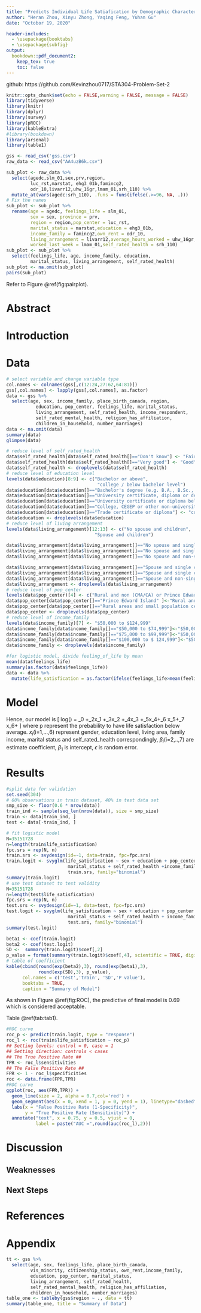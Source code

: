 ---
title: "Predicts Individual Life Satiafication by Demographic Characteristics"
author: "Heran Zhou, Xinyu Zhong, Yaqing Feng, Yuhan Gu"
date: "Octobor 19, 2020"

header-includes:
  - \usepackage{booktabs}
  - \usepackage{subfig}
output: 
  bookdown::pdf_document2:
    keep_tex: true
    toc: false
---

<div align="center"> github: https://github.com/Kevinzhou0717/STA304-Problem-Set-2 </div>

\newpage

```{r setup, include=FALSE}
knitr::opts_chunk$set(echo = FALSE,warning = FALSE, message = FALSE)
library(tidyverse)
library(knitr)
library(dplyr)
library(survey)
library(pROC)
library(kableExtra)
#library(bookdown)
library(arsenal)
library(table1)
```

```{r echo=F, include=F}
gss <- read_csv('gss.csv')
raw_data <- read_csv("AA4uzB6k.csv")
```

```{r pairplot, fig.cap="Plot of raw data", echo=FALSE}
sub_plot <- raw_data %>% 
  select(agedc,slm_01,sex,prv,region,
         luc_rst,marstat, ehg3_01b,famincg2,
         odr_10,livarr12,uhw_16gr,lmam_01,srh_110) %>% 
  mutate_at(vars(agedc:srh_110), .funs = funs(ifelse(.>=96, NA, .))) 
# Fix the names
sub_plot <- sub_plot %>% 
  rename(age = agedc, feelings_life = slm_01,
         sex = sex, province = prv,
         region = region,pop_center = luc_rst,
         marital_status = marstat,education = ehg3_01b,
         income_family = famincg2,own_rent = odr_10,
         living_arrangement = livarr12,average_hours_worked = uhw_16gr,
         worked_last_week = lmam_01,self_rated_health = srh_110) 
sub_plot <- sub_plot %>%
  select(feelings_life, age, income_family, education, 
         marital_status, living_arrangement, self_rated_health)
sub_plot <- na.omit(sub_plot)
pairs(sub_plot)
```

Refer to Figure \@ref(fig:pairplot).\newline

# Abstract



# Introduction


# Data


```{r echo=F, include=F}
# select variable and change variable type
col.names <- colnames(gss[,c(12:24,27:62,64:81)])
gss[,col.names] <- lapply(gss[,col.names], as.factor)
data <- gss %>% 
  select(age, sex, income_family, place_birth_canada, region, 
           education, pop_center, feelings_life, marital_status, 
           living_arrangement, self_rated_health, income_respondent,
           self_rated_mental_health, religion_has_affiliation,
           children_in_household, number_marriages)
data <- na.omit(data)
summary(data)
glimpse(data)
```


```{r echo=F, include=F}
# reduce level of self_rated_health 
data$self_rated_health[data$self_rated_health[]=="Don't know"] <- "Fair"
data$self_rated_health[data$self_rated_health[]=="Very good"] <- "Good"
data$self_rated_health <- droplevels(data$self_rated_health)
# reduce level of education level
levels(data$education)[8:9] <- c("Bachelor or above",
                                  "college / below bachelor level")
data$education[data$education[]=="Bachelor's degree (e.g. B.A., B.Sc., LL.B.)"] <- "Bachelor or above"
data$education[data$education[]=="University certificate, diploma or degree above the bach..."] <- "Bachelor or above"
data$education[data$education[]=="University certificate or diploma below the bachelor's level"] <- "college / below bachelor level"
data$education[data$education[]=="College, CEGEP or other non-university certificate or di..."] <- "college / below bachelor level"
data$education[data$education[]=="Trade certificate or diploma"] <- "college / below bachelor level"
data$education <- droplevels(data$education)
# reduce level of living arrangement
levels(data$living_arrangement)[12:13] <- c("No spouse and children",
                                 "Spouse and children")

data$living_arrangement[data$living_arrangement[]=="No spouse and single child under 25 years of age" ]<-"No spouse and children"
data$living_arrangement[data$living_arrangement[]=="No spouse and single child 25 years of age or older" ]<-"No spouse and children"
data$living_arrangement[data$living_arrangement[]=="No spouse and non-single child(ren)" ]<-"No spouse and children"

data$living_arrangement[data$living_arrangement[]=="Spouse and single child under 25 years of age" ]<-"Spouse and children"
data$living_arrangement[data$living_arrangement[]=="Spouse and single child 25 years of age or older" ]<-"Spouse and children"
data$living_arrangement[data$living_arrangement[]=="Spouse and non-single child(ren)" ]<-"Spouse and children"
data$living_arrangement <- droplevels(data$living_arrangement)
# reduce level of pop_center
levels(data$pop_center)[4] <- c("Rural and non (CMA/CA) or Prince Edward Island")
data$pop_center[data$pop_center[]=="Prince Edward Island" ]<-"Rural and non (CMA/CA) or Prince Edward Island"
data$pop_center[data$pop_center[]=="Rural areas and small population centres (non CMA/CA)" ]<-"Rural and non (CMA/CA) or Prince Edward Island"
data$pop_center <- droplevels(data$pop_center)
# reduce level of income_family
levels(data$income_family)[7] <- "$50,000 to $124,999"
data$income_family[data$income_family[]=="$50,000 to $74,999"]<-"$50,000 to $124,999"
data$income_family[data$income_family[]=="$75,000 to $99,999"]<-"$50,000 to $124,999"
data$income_family[data$income_family[]=="$100,000 to $ 124,999"]<-"$50,000 to $124,999"
data$income_family <- droplevels(data$income_family)
```

```{r echo=F, include=F}
#for logistic model, divide feeling_of_life by mean
mean(data$feelings_life)
summary(as.factor(data$feelings_life))
data <- data %>% 
  mutate(life_satisfication = as.factor(ifelse(feelings_life>mean(feelings_life),'Higher','Lower')))
```

# Model

Hence, our model is 
\[
log(\frac{p}{1-p}) = \beta_0 +\beta_2x_1 +\beta_3x_2 +\beta_4x_3 +\beta_5x_4+\beta_6 x_5+\beta_7 x_6+ \epsilon
\]
where p represent the prebability to have life satisfaction below average. $x_i$(i=1,...,6) represent gender, education level, living area, family income, marital status and self_rated_health correspondingly, $\beta_i$(i=2,..,7) are estimate coefficient, $\beta_1$ is intercept, $\epsilon$ is random error.\par



# Results

```{r ech=F, include=F}
#split data for validation
set.seed(304)
# 60% observations in train dataset, 40% in test data set
smp_size <- floor(0.6 * nrow(data))
train_ind <- sample(seq_len(nrow(data)), size = smp_size)
train <- data[train_ind, ]
test <- data[-train_ind, ]
```


```{r echo=F, include=F}
# fit logistic model
N=35151728
n=length(train$life_satisfication)
fpc.srs = rep(N, n)
train.srs <- svydesign(id=~1, data=train, fpc=fpc.srs)
train.logit <- svyglm(life_satisfication ~ sex + education + pop_center +
                       marital_status + self_rated_health +income_family, 
                       train.srs, family="binomial")
summary(train.logit) 
# use test dataset to test validity
N=35151728	
n=length(test$life_satisfication)
fpc.srs = rep(N, n)
test.srs <- svydesign(id=~1, data=test, fpc=fpc.srs)
test.logit <- svyglm(life_satisfication ~ sex + education + pop_center +
                       marital_status + self_rated_health + income_family, 
                       test.srs, family="binomial")
summary(test.logit)
```


```{r tab1}
beta1 <- coef(train.logit)
beta2 <- coef(test.logit)
SD <-  summary(train.logit)$coef[,2]
p_value = format(summary(train.logit)$coef[,4], scientific = TRUE, digits = 4)
# table of coefficient
kable(cbind(round(exp(beta2),3), round(exp(beta1),3),
            round(exp(SD),3), p_value),
      col.names = c('test','train', 'SD','P value'),
      booktabs = TRUE,
      caption = "Summary of Model")
```

As shown in Figure \@ref(fig:ROC), the predictive of final model is 0.69 which is considered acceptable.

Table \@ref(tab:tab1).

```{r ROC, fig.cap="ROC curve", echo=F}
#ROC curve
roc_p <- predict(train.logit, type = "response")
roc_l <- roc(train$life_satisfication ~ roc_p)
## Setting levels: control = 0, case = 1
## Setting direction: controls < cases
## The True Positive Rate ##
TPR <- roc_l$sensitivities
## The False Positive Rate ##
FPR <- 1 - roc_l$specificities
roc <- data.frame(FPR,TPR)
#ROC curve
ggplot(roc, aes(FPR,TPR)) + 
  geom_line(size = 2, alpha = 0.7,col='red') +
  geom_segment(aes(x = 0, xend = 1, y = 0, yend = 1), linetype="dashed") +
  labs(x = "False Positive Rate (1-Specificity)", 
       y = "True Positive Rate (Sensitivity)") +
  annotate("text", x = 0.75, y = 0.5, vjust = 0, 
           label = paste("AUC =",round(auc(roc_l),2)))
```



# Discussion



## Weaknesses


## Next Steps



# References

# Appendix

```{r datasummary, echo = F, longwide, results="asis"}
tt <- gss %>% 
  select(age, sex, feelings_life, place_birth_canada,  
         vis_minority, citizenship_status, own_rent,income_family, 
         education, pop_center, marital_status, 
         living_arrangement, self_rated_health, 
         self_rated_mental_health, religion_has_affiliation,
         children_in_household, number_marriages)
table_one <- tableby(gss$region ~ ., data = tt)
summary(table_one, title = "Summary of Data")
```

